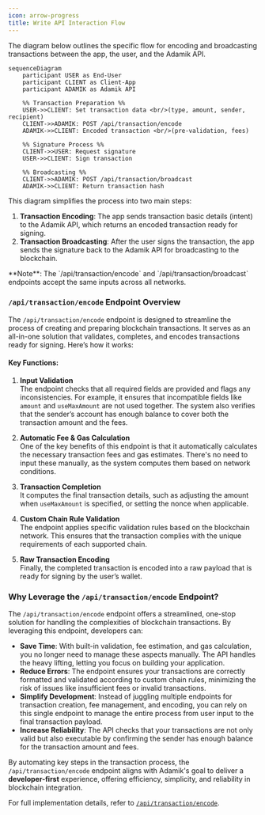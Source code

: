 ```yaml
---
icon: arrow-progress
title: Write API Interaction Flow
---
```


The diagram below outlines the specific flow for encoding and broadcasting transactions between the app, the user, and the Adamik API.

```mermaid
sequenceDiagram
    participant USER as End-User
    participant CLIENT as Client-App
    participant ADAMIK as Adamik API

    %% Transaction Preparation %%
    USER->>CLIENT: Set transaction data <br/>(type, amount, sender, recipient)
    CLIENT->>ADAMIK: POST /api/transaction/encode
    ADAMIK->>CLIENT: Encoded transaction <br/>(pre-validation, fees)

    %% Signature Process %%
    CLIENT->>USER: Request signature
    USER->>CLIENT: Sign transaction

    %% Broadcasting %%
    CLIENT->>ADAMIK: POST /api/transaction/broadcast
    ADAMIK->>CLIENT: Return transaction hash
```

This diagram simplifies the process into two main steps:

1. **Transaction Encoding**: The app sends transaction basic details (intent) to the Adamik API, which returns an encoded transaction ready for signing.
2. **Transaction Broadcasting**: After the user signs the transaction, the app sends the signature back to the Adamik API for broadcasting to the blockchain.

<Info>
  **Note**: The `/api/transaction/encode` and `/api/transaction/broadcast`
  endpoints accept the same inputs across all networks.
</Info>

### `/api/transaction/encode` Endpoint Overview

The `/api/transaction/encode` endpoint is designed to streamline the process of creating and preparing blockchain transactions. It serves as an all-in-one solution that validates, completes, and encodes transactions ready for signing. Here’s how it works:

#### Key Functions:

1. **Input Validation**  
   The endpoint checks that all required fields are provided and flags any inconsistencies. For example, it ensures that incompatible fields like `amount` and `useMaxAmount` are not used together. The system also verifies that the sender’s account has enough balance to cover both the transaction amount and the fees.

2. **Automatic Fee & Gas Calculation**  
   One of the key benefits of this endpoint is that it automatically calculates the necessary transaction fees and gas estimates. There's no need to input these manually, as the system computes them based on network conditions.

3. **Transaction Completion**  
   It computes the final transaction details, such as adjusting the amount when `useMaxAmount` is specified, or setting the nonce when applicable.

4. **Custom Chain Rule Validation**  
   The endpoint applies specific validation rules based on the blockchain network. This ensures that the transaction complies with the unique requirements of each supported chain.

5. **Raw Transaction Encoding**  
   Finally, the completed transaction is encoded into a raw payload that is ready for signing by the user’s wallet.

### Why Leverage the `/api/transaction/encode` Endpoint?

The `/api/transaction/encode` endpoint offers a streamlined, one-stop solution for handling the complexities of blockchain transactions. By leveraging this endpoint, developers can:

- **Save Time**: With built-in validation, fee estimation, and gas calculation, you no longer need to manage these aspects manually. The API handles the heavy lifting, letting you focus on building your application.
- **Reduce Errors**: The endpoint ensures your transactions are correctly formatted and validated according to custom chain rules, minimizing the risk of issues like insufficient fees or invalid transactions.
- **Simplify Development**: Instead of juggling multiple endpoints for transaction creation, fee management, and encoding, you can rely on this single endpoint to manage the entire process from user input to the final transaction payload.
- **Increase Reliability**: The API checks that your transactions are not only valid but also executable by confirming the sender has enough balance for the transaction amount and fees.

By automating key steps in the transaction process, the `/api/transaction/encode` endpoint aligns with Adamik's goal to deliver a **developer-first** experience, offering efficiency, simplicity, and reliability in blockchain integration.

For full implementation details, refer to [`/api/transaction/encode`](../api-reference/current/transaction/encode-a-transaction).

